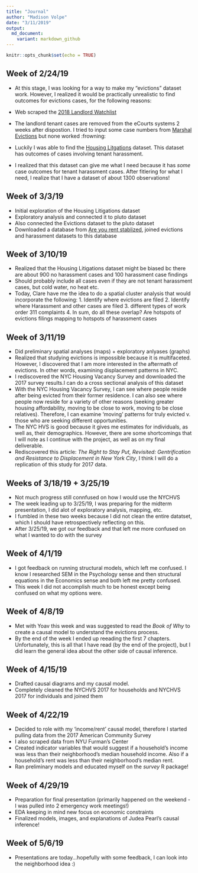 ```yaml
---
title: "Journal"
author: "Madison Volpe"
date: "3/11/2019"
output:
  md_document:
    variant: markdown_github
---
```


```r
knitr::opts_chunk$set(echo = TRUE)
```

## Week of 2/24/19 

* At this stage, I was looking for a way to make my "evictions" dataset work. However, I realized it would be practically unrealistic to find outcomes for evictions cases, for the following reasons: 

* Web scraped the [2018 Landlord Watchlist](https://landlordwatchlist.com/)
* The landlord tenant cases are removed from the eCourts systems 2 weeks after dispostion. I tried to input some case numbers from [Marshal Evictions](https://data.cityofnewyork.us/City-Government/Evictions/6z8x-wfk4/data) but none worked :frowning: 
* Luckily I was able to find the [Housing Litgations](https://data.cityofnewyork.us/Housing-Development/Housing-Litigations/59kj-x8nc) dataset. This dataset has outcomes of cases involving tenant harassment. 
* I realized that this dataset can give me what I need because it has *some* case outcomes for tenant harassment cases. After fitlering for what I need, I realize that I have a dataset of about 1300 observations! 
    

## Week of 3/3/19

* Initial exploration of the Housing Litigations dataset 
* Exploratory analysis and connected it to pluto dataset
* Also connected the Evictions dataset to the pluto dataset 
* Downloaded a database from [Are you rent stablized](https://chenrick.carto.com/datasets), joined evictions and harassment datasets to this database 
    
## Week of 3/10/19 

* Realized that the Housing Litigations dataset might be biased bc there are about 900 no harassment cases and 100 harassment case findings 
* Should probably include all cases even if they are not tenant harassment cases, but cold water, no heat etc. 
* Today, Clare have me the idea to do a spatial cluster analysis that would incorporate the following: 
        1. Identify where evictions are filed
        2. Identify where Harassment and other cases are filed 
        3. different types of work order 311 complaints
        4. In sum, do all these overlap? Are hotspots of evictions filings mapping to hotspots of harassment cases

## Week of 3/11/19 

* Did preliminary spatial analyses (maps) + exploratory anlyases (graphs)
* Realized that studying evictions is impossible because it is multifaceted. However, I discovered that I am more interested in the aftermath of evictions. In other words, examining displacement patterns in NYC. 
* I rediscovered the NYC Housing Vacancy Survey and downloaded the 2017 survey results.I can do a cross sectional analysis of this dataset 
* With the NYC Housing Vacancy Survey, I can see where people reside after being evicted from their former residence. I can also see where people now reside for a variety of other reasons (seeking greater housing affordability, moving to be close to work, moving to be close relatives). Therefore, I can examine 'moving' patterns for truly evicted v. those who are seeking different opportunities. 
* The NYC HVS is good because it gives me estimates for individuals, as well as, their demographics. However, there are some shortcomings that I will note as I continue with the project, as well as on my final deliverable. 
* Rediscovered this article: *The Right to Stay Put, Revisited: Gentrification and Resistance to Displacement in New York City*, I think I will do a replication of this study for 2017 data. 

## Weeks of 3/18/19  + 3/25/19 

* Not much progress still connfused on how I would use the NYCHVS
* The week leading up to 3/25/19, I was preparing for the midterm presentation, I did alot of exploratory analysis, mapping, etc. 
* I fumbled in these two weeks because I did not clean the entire datatset, which I should have retrospectively reflecting on this. 
* After 3/25/19, we got our feedback and that left me more confused on what I wanted to do with the survey 

## Week of 4/1/19 

* I got feedback on running structural models, which left me confused. I know I researched SEM in the Psychology sense and then structural equations in the Economics sense and both left me pretty confused.
* This week I did not accomplish much to be honest except being confused on what my options were. 

## Week of 4/8/19 

* Met with Yoav this week and was suggested to read the *Book of Why* to create a causal model to understand the evictions process.
* By the end of the week I ended up reeading the first 7 chapters. Unfortunately, this is all that I have read (by the end of the project), but I did learn the general idea about the other side of causal inference. 

## Week of 4/15/19 

* Drafted causal diagrams and my causal model.
* Completely cleaned the NYCHVS 2017 for households and NYCHVS 2017 for individuals and joined them 

## Week of 4/22/19 

* Decided to role with my 'income/rent' causal model, therefore I started pulling data from the 2017 American Community Survey
* I also scraped data from NYU Furman's Center
* Created indicator variables that would suggest if a household's income was less than their neighborhood's median household income. Also if a household's rent was less than their neighborhood's median rent. 
* Ran preliminary models and educated myself on the *survey* R package! 

## Week of 4/29/19 

* Preparation for final presentation (primarily happened on the weekend - I was pulled into 2 emergency work meetings!)
* EDA keeping in mind new focus on economic constraints
* Finalized models, images, and explanations of Judea Pearl's causal inference! 

## Week of 5/6/19

* Presentations are today...hopefully with some feedback, I can look into the neighborhood idea :) 


